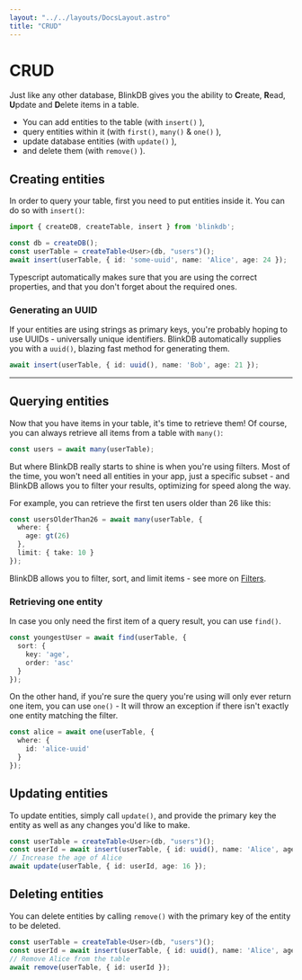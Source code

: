 ```yaml
---
layout: "../../layouts/DocsLayout.astro"
title: "CRUD"
---
```


# CRUD

Just like any other database, BlinkDB gives you the ability to **C**reate, **R**ead, **U**pdate and **D**elete
items in a table.

- You can add entities to the table (with `insert()` ),
- query entities within it (with `first()`, `many()` & `one()` ),
- update database entities (with `update()` ),
- and delete them (with `remove()` ).

## Creating entities

In order to query your table, first you need to put entities inside it.
You can do so with `insert()`:

```ts
import { createDB, createTable, insert } from 'blinkdb';

const db = createDB();
const userTable = createTable<User>(db, "users")();
await insert(userTable, { id: 'some-uuid', name: 'Alice', age: 24 });
```

Typescript automatically makes sure that you are using the correct properties, and that you don't forget
about the required ones.

### Generating an UUID

If your entities are using strings as primary keys, you're probably hoping to use UUIDs - universally unique
identifiers. BlinkDB automatically supplies you with a `uuid()`, blazing fast method for generating them.

```ts
await insert(userTable, { id: uuid(), name: 'Bob', age: 21 });
```

<hr />

## Querying entities

Now that you have items in your table, it's time to retrieve them! Of course, you can always
retrieve all items from a table with `many()`:

```ts
const users = await many(userTable);
```

But where BlinkDB really starts to shine is when you're using filters. Most of the time,
you won't need all entities in your app, just a specific subset - and BlinkDB allows you to filter
your results, optimizing for speed along the way.

For example, you can retrieve the first ten users older than 26 like this:

```ts
const usersOlderThan26 = await many(userTable, {
  where: {
    age: gt(26)
  },
  limit: { take: 10 }
});
```

BlinkDB allows you to filter, sort, and limit items - see more on [Filters](/docs/filters).

### Retrieving one entity

In case you only need the first item of a query result, you can use `find()`.

```ts
const youngestUser = await find(userTable, {
  sort: {
    key: 'age',
    order: 'asc'
  }
});
```

On the other hand, if you're sure the query you're using will only ever return one item,
you can use `one()` - It will throw an exception if there isn't exactly one entity matching the filter.

```ts
const alice = await one(userTable, {
  where: {
    id: 'alice-uuid'
  }
});
```

## Updating entities

To update entities, simply call `update()`, and provide the primary key the entity as well as any changes you'd like
to make.

```ts
const userTable = createTable<User>(db, "users")();
const userId = await insert(userTable, { id: uuid(), name: 'Alice', age: 15 });
// Increase the age of Alice
await update(userTable, { id: userId, age: 16 });
```

## Deleting entities

You can delete entities by calling `remove()` with the primary key of the entity to be deleted.

```ts
const userTable = createTable<User>(db, "users")();
const userId = await insert(userTable, { id: uuid(), name: 'Alice', age: 15 });
// Remove Alice from the table
await remove(userTable, { id: userId });
```